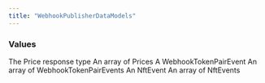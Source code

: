 ```yaml
---
title: "WebhookPublisherDataModels"
---
```


### Values

<ResponseField name="PRICE_EVENT" type="Price">
  The Price response type
</ResponseField>

<ResponseField name="PRICE_EVENT_BATCH" type="Price">
  An array of Prices
</ResponseField>

<ResponseField name="TOKEN_PAIR_EVENT" type="WebhookTokenPairEvent">
  A WebhookTokenPairEvent
</ResponseField>

<ResponseField name="TOKEN_PAIR_EVENT_BATCH" type="WebhookTokenPairEvent">
  An array of WebhookTokenPairEvents
</ResponseField>

<ResponseField name="NFT_EVENT" type="NftEvent">
  An NftEvent
</ResponseField>

<ResponseField name="NFT_EVENT_BATCH" type="NftEvent">
  An array of NftEvents
</ResponseField>
